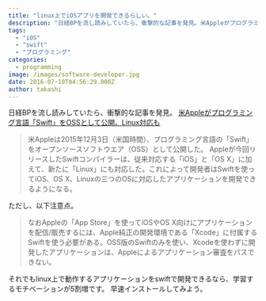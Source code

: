 ```yaml
---
title: "linux上でiOSアプリを開発できるらしい。"
description: "日経BPを流し読みしていたら、衝撃的な記事を発見。米Appleがプログラミング言語「Swift」をOSSとして公開、Linux対応も  米Appleは2015年..."
tags:
  - "iOS"
  - "swift"
  - "プログラミング"
categories:
  - programming
image: /images/software-developer.jpg
date: 2016-07-10T04:56:29.000Z
author: takashi
---
```



日経BPを流し読みしていたら、衝撃的な記事を発見。
<a href="http://techon.nikkeibp.co.jp/atcl/column/15/425482/120400059/?n_cid=nbptec_tecml">米Appleがプログラミング言語「Swift」をOSSとして公開、Linux対応も</a>
<blockquote>
  米Appleは2015年12月3日（米国時間）、プログラミング言語の「Swift」をオープンソースソフトウエア（OSS）として公開した。
  Appleが今回リリースしたSwiftコンパイラーは、従来対応する「iOS」と「OS X」に加えて、新たに「Linux」にも対応した。これによって開発者はSwiftを使ってiOS、OS X、Linuxの三つのOSに対応したアプリケーションを開発できるようになる。
</blockquote>
ただし、以下注意点。
<blockquote>
  なおAppleの「App Store」を使ってiOSやOS X向けにアプリケーションを配信/販売するには、Apple純正の開発環境である「Xcode」に付属するSwiftを使う必要がある。OSS版のSwiftのみを使い、Xcodeを使わずに開発したアプリケーションは、Appleによるアプリケーション審査をパスできない。
</blockquote>
それでもlinux上で動作するアプリケーションをswiftで開発できるなら、学習するモチベーションが5割増です。
早速インストールしてみよう。